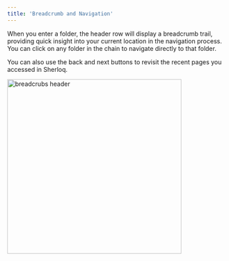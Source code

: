 ```yaml
---
title: 'Breadcrumb and Navigation'
---
```

 
When you enter a folder, the header row will display a breadcrumb trail, providing quick insight into your current location in the navigation process. You can click on any folder in the chain to navigate directly to that folder.

You can also use the back and next buttons to revisit the recent pages you accessed in Sherloq.

<img src="/images/breadcrubs_header.png" 
   alt = "breadcrubs header"
   width="400" />